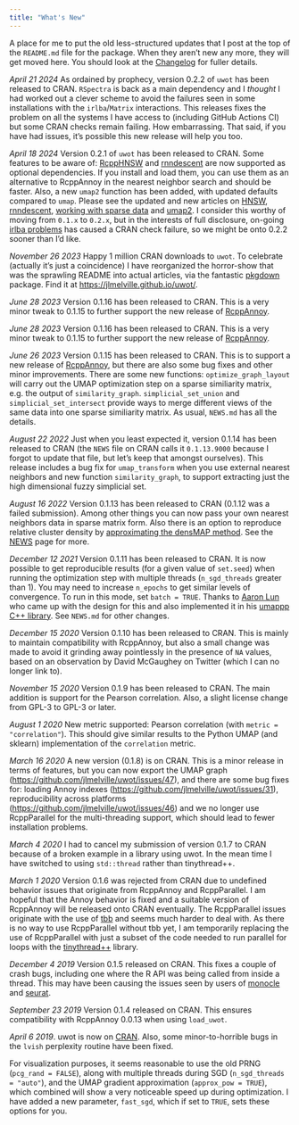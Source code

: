 ```yaml
---
title: "What's New"
---
```


A place for me to put the old less-structured updates that I post at the top of
the `README.md` file for the package. When they aren't new any more, they will
get moved here. You should look at the
[Changelog](https://jlmelville.github.io/uwot/news/index.html) for fuller 
details.

*April 21 2024* As ordained by prophecy, version 0.2.2 of `uwot` has been
released to CRAN. `RSpectra` is back as a main dependency and I *thought* I had
worked out a clever scheme to avoid the failures seen in some installations with
the `irlba`/`Matrix` interactions. This releases fixes the problem on all the
systems I have access to (including GitHub Actions CI) but some CRAN checks
remain failing. How embarrassing. That said, if you have had issues, it's
possible this new release will help you too.

*April 18 2024* Version 0.2.1 of `uwot` has been released to CRAN. Some features 
to be aware of: [RcppHNSW](https://cran.r-project.org/package=rnndescent) and
[rnndescent](https://cran.r-project.org/package=rnndescent) are now supported as
optional dependencies. If you install and load them, you can use them as an
alternative to RcppAnnoy in the nearest neighbor search and should be faster.
Also, a new `umap2` function has been added, with updated defaults compared to
`umap`. Please see the updated and new articles on
[HNSW](https://jlmelville.github.io/uwot/articles/hnsw-umap.html), 
[rnndescent](https://jlmelville.github.io/uwot/articles/rnndescent-umap.html),
[working with sparse data](https://jlmelville.github.io/uwot/articles/sparse-data-example.html)
and [umap2](https://jlmelville.github.io/uwot/articles/umap2.html). I consider
this worthy of moving from `0.1.x` to `0.2.x`, but in the interests of full
disclosure, on-going
[irlba problems](https://github.com/jlmelville/uwot/issues/115) has caused a
CRAN check failure, so we might be onto 0.2.2 sooner than I'd like.

*November 26 2023* Happy 1 million CRAN downloads to `uwot`. To celebrate 
(actually it's just a coincidence) I have reorganized the horror-show that was
the sprawling README into actual articles, via the fantastic
[pkgdown](https://pkgdown.r-lib.org/) package. Find it at
<https://jlmelville.github.io/uwot/>.

*June 28 2023* Version 0.1.16 has been released to CRAN. This is a very minor
tweak to 0.1.15 to further support the new release of [RcppAnnoy](https://cran.r-project.org/package=RcppAnnoy).

*June 28 2023* Version 0.1.16 has been released to CRAN. This is a very minor
tweak to 0.1.15 to further support the new release of 
[RcppAnnoy](https://cran.r-project.org/package=RcppAnnoy).

*June 26 2023* Version 0.1.15 has been released to CRAN. This is to support a
new release of [RcppAnnoy](https://cran.r-project.org/package=RcppAnnoy), but
there are also some bug fixes and other minor improvements. There are some new
functions: `optimize_graph_layout` will carry out the UMAP optimization
step on a sparse similiarity matrix, e.g. the output of `similarity_graph`.
`simplicial_set_union` and `simplicial_set_intersect` provide ways to merge 
different views of the same data into one sparse similiarity matrix. As usual,
`NEWS.md` has all the details.

*August 22 2022* Just when you least expected it, version 0.1.14 has been 
released to CRAN (the `NEWS` file on CRAN calls it `0.1.13.9000` because I
forgot to update that file, but let's keep that amongst ourselves). This release
includes a bug fix for `umap_transform` when you use external nearest neighbors
and new function `similarity_graph`, to support extracting just the high
dimensional fuzzy simplicial set.

*August 16 2022* Version 0.1.13 has been released to CRAN (0.1.12 was a failed
submission). Among other things you can now pass your own nearest neighbors data
in sparse matrix form. Also there is an option to reproduce relative cluster
density by
[approximating the densMAP method](https://jlmelville.github.io/uwot/articles/leopold.html).
See the [NEWS](https://github.com/jlmelville/uwot/blob/master/NEWS.md#uwot-0113)
page for more.

*December 12 2021* Version 0.1.11 has been released to CRAN. It is now possible
to get reproducible results (for a given value of `set.seed`) when running
the optimization step with multiple threads (`n_sgd_threads` greater than 1).
You may need to increase `n_epochs` to get similar levels of convergence. To run
in this mode, set `batch = TRUE`. Thanks to [Aaron Lun](https://github.com/LTLA)
who came up with the design for this and also implemented it in his 
[umappp C++ library](https://github.com/LTLA/umappp). See `NEWS.md` for other
changes.

*December 15 2020* Version 0.1.10 has been released to CRAN. This is mainly
to maintain compatibility with RcppAnnoy, but also a small change was made to
avoid it grinding away pointlessly in the presence of `NA` values, based on
an observation by David McGaughey on Twitter (which I can no longer link to).

*November 15 2020* Version 0.1.9 has been released to CRAN. The main addition is
support for the Pearson correlation. Also, a slight license change from GPL-3
to GPL-3 or later.

*August 1 2020* New metric supported: Pearson correlation (with 
`metric = "correlation"`). This should give similar results to the Python UMAP
(and sklearn) implementation of the `correlation` metric.

*March 16 2020* A new version (0.1.8) is on CRAN. This is a minor release in terms of
features, but you can now export the UMAP graph (<https://github.com/jlmelville/uwot/issues/47>),
and there are some bug fixes for: loading Annoy indexes
(<https://github.com/jlmelville/uwot/issues/31>), reproducibility across platforms
(<https://github.com/jlmelville/uwot/issues/46>) and we no longer use RcppParallel for the
multi-threading support, which should lead to fewer installation problems.

*March 4 2020* I had to cancel my submission of version 0.1.7 to CRAN because of
a broken example in a library using uwot. In the mean time I have switched to
using `std::thread` rather than tinythread++.

*March 1 2020* Version 0.1.6 was rejected from CRAN due to undefined behavior
issues that originate from RcppAnnoy and RcppParallel. I am hopeful that the
Annoy behavior is fixed and a suitable version of RcppAnnoy will be released
onto CRAN eventually. The RcppParallel issues originate with the use of
[tbb](https://github.com/oneapi-src/oneTBB) and seems much harder to deal with. As there
is no way to use RcppParallel without tbb yet, I am temporarily replacing the
use of RcppParallel with just a subset of the code needed to run parallel for
loops with the [tinythread++](https://tinythreadpp.bitsnbites.eu/) library.

*December 4 2019* Version 0.1.5 released on CRAN. This fixes a couple of crash
bugs, including one where the R API was being called from inside a thread. This
may have been causing the issues seen by users of
[monocle](https://github.com/cole-trapnell-lab/monocle3/issues/186)
and [seurat](https://github.com/satijalab/seurat/issues/2256).

*September 23 2019* Version 0.1.4 released on CRAN. This ensures compatibility
with RcppAnnoy 0.0.13 when using `load_uwot`.

*April 6 2019*. uwot is now on [CRAN](https://cran.r-project.org/package=uwot).
Also, some minor-to-horrible bugs in the `lvish` perplexity routine have been
fixed.

For visualization purposes, it seems reasonable to use the old PRNG
(`pcg_rand = FALSE`), along with multiple threads during SGD
(`n_sgd_threads = "auto"`), and the UMAP gradient approximation
(`approx_pow = TRUE`), which combined will show a very noticeable speed up
during optimization. I have added a new parameter, `fast_sgd`, which if set to
`TRUE`, sets these options for you.
